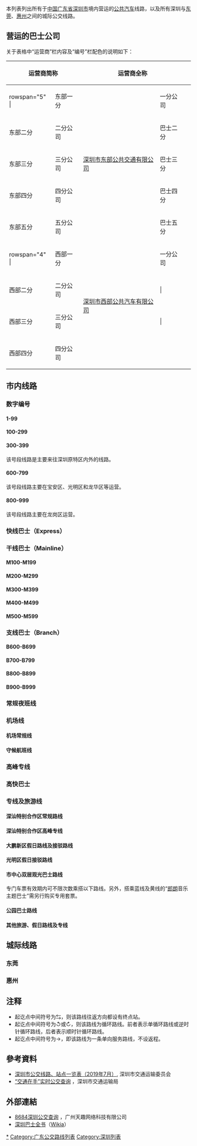 {{动态列表}}
本列表列出所有于[[中国|中国]][[广东省|广东省]][[深圳市|深圳市]]境内营运的[[公共汽车|公共汽车]]线路，以及所有深圳与[[东莞|东莞]]、[[惠州|惠州]]之间的城际公交线路。

== 营运的巴士公司 ==
关于表格中“运营商”栏内容及“编号”栏配色的说明如下：

{| class="wikitable" style="margin: 1em auto 1em auto; width:80%"
! colspan="2" |运营商简称
! colspan="2" |运营商全称
! width="0" |
! colspan="2" |运营商简称
! colspan="2" |运营商全称
|- align="center"
| rowspan="5" {{深圳巴士公司色块|east}}|
|东部一分
| rowspan="5" |[[深圳市东部公共交通有限公司|深圳市东部公共交通有限公司]]
|一分公司
| rowspan="9" |
| rowspan="6" {{深圳巴士公司色块|shenzhen}}|
|巴士公汽
| rowspan="5" |[[深圳巴士集团公司|深圳巴士集团股份有限公司]]
|公共汽车分公司
|- align="center"
|东部二分
|二分公司
|巴士二分
|第二分公司
|- align="center"
|东部三分
|三分公司
|巴士三分
|第三分公司
|- align="center"
|东部四分
|四分公司
|巴士四分
|第四分公司
|- align="center"
|东部五分
|五分公司
|巴士五分
|第五分公司
|- align="center"
| rowspan="4" {{深圳巴士公司色块|west}}|
|西部一分
| rowspan="4" |[[深圳市西部公共汽车有限公司|深圳市西部公共汽车有限公司]]
|一分公司
|深汕巴士
| colspan="2" |深圳市深汕特别合作区深汕巴士有限公司
|- align="center"
|西部二分
|二分公司
|{{深圳巴士公司色块|multi}}|
|多间公司
| colspan="2" |（由多于一间公司联营）
|- align="center"
|西部三分
|三分公司
|{{深圳巴士公司色块|other}}|
|其他公司
| colspan="2" |（由表中列出的其他公司营办）
|- align="center"
|西部四分
|四分公司
|}

== 市内线路 ==
=== 数字编号 ===
==== 1-99 ====
{{深圳巴士路线列表|image=yes|time=yes|1|2|3|4|5|7|8|10|11|12|13|14|17|18|19|21|22|23|26|27|29|34|37|38|41|42|43|44|49|52|57|58|60|61|62|63|64|66|67|68|69|70|71|72|73|74|75|80|81|82|83|85|90|97}}

==== 100-299 ====
{{深圳巴士路线列表|image=yes|time=yes|101|104|107|111|113|122|201|203|204|211|215|216|218|220|222|223|225|226|229|234|235|236}}

==== 300-399 ====
该号段线路是主要来往深圳原特区内外的线路。
{{深圳巴士路线列表|image=yes|time=yes|303|306|307|308|312|316|320|321|322|323|324|325|326|328|331|333|334|337|338|339|351|357|358|362|366|369|371|376|377|381|385|392|395}}

==== 600-799 ====
该号段线路主要在宝安区、光明区和龙华区等运营。
{{深圳巴士路线列表|image=yes|time=yes|603|605|606|610|612|613|615|620|621|624|627|629|650|652|653|655|704|707|718|720|727|767|779|780|781|789|791}}

==== 800-999 ====
该号段线路主要在龙岗区运营。
{{深圳巴士路线列表|image=yes|time=yes|802|810|811|818|822|833|836|862|882|906|907|915|923|930安良|930西坑|932|937|939|941|956|963|964|977|978|979|980|982}}

=== 快线巴士（Express） ===
{{深圳巴士路线列表|image=yes|time=yes|E1|E3|E5|E6|E7|E9|E10|E11|E12|E13|E15|E16|E17|E18|E19|E20|E22|E23|E24|E25|E26|E27|E31|E33|E34|E36|E37|E38|E39|E40}}

=== 干线巴士（Mainline） ===
==== M100-M199 ====
{{深圳巴士路线列表|image=yes|time=yes|M102|M103|M105|M106|M109|M112|M115|M120|M130|M131|M132|M133|M136|M137|M139|M140|M145|M150|M152|M154|M155|M156|M157|M158|M159|M165|M172|M173|M176|M178|M180|M181|M182|M183|M184|M186|M188|M190|M191|M192|M193|M194|M195|M196|M197|M198|M199}}

==== M200-M299 ====
{{深圳巴士路线列表|image=yes|time=yes|M200|M202|M203|M205|M205快|M206|M207|M208|M209|M210|M211|M212|M213|M214|M215|M216|M217|M218|M219|M220|M222|M224|M225|M226|M227|M228|M229|M230|M231|M232|M233|M234|M235|M236|M237|M238|M239|M240|M241|M242|M244|M245|M246|M247|M248|M249|M250|M251|M252|M253|M254|M255|M256|M257|M258|M259|M260|M261|M262|M263|M264|M265|M266|M267|M269|M270|M271|M272|M273|M274|M275|M276|M277|M279|M280|M281|M282A|M282B|M283|M284|M285|M286|M287|M289|M291|M292|M293|M294|M295|M296|M297|M299}}

==== M300-M399 ====
{{深圳巴士路线列表|image=yes|time=yes|M300|M301|M302|M303|M304|M305|M306|M307|M308|M309|M310|M311|M312|M313|M314|M315|M317|M318|M319|M320|M321|M322|M324|M325|M326|M327|M329|M330|M331|M332|M333|M334|M335|M336|M337|M338|M339|M340|M341|M342|M343|M344|M346|M347|M348|M349|M350|M351|M352|M353|M354|M355|M356|M357|M358|M359|M360|M361|M362|M363|M364|M365|M368|M371|M372|M373|M374|M375|M376|M377|M378|M379|M380|M381|M382|M383|M384|M385|M386|M387|M388|M389|M390|M391|M392|M393|M394|M395|M396|M397|M398|M399}}

==== M400-M499 ====
{{深圳巴士路线列表|image=yes|time=yes|M400|M401|M402|M403|M404|M405|M406|M407|M408|M409|M410|M411|M412|M413|M414|M415|M417|M418|M419|M420|M421|M422|M423|M424|M425|M426|M427|M428|M430|M431|M434|M435|M436|M437|M439|M440|M441|M442|M443|M444|M445|M446|M447|M448|M449|M450|M451|M454|M455|M456|M457|M458|M459|M460|M461A|M461B|M462|M463|M464|M465|M466|M467|M468|M469|M470|M471|M472|M473|M474|M475|M476|M477|M478|M479|M480|M482|M483|M484|M485|M486|M487|M488|M489|M490|M491|M492|M493|M494|M495|M497|M498|M499}}

==== M500-M599 ====
{{深圳巴士路线列表|image=yes|time=yes|M500|M501A|M501B|M501区间|M503|M505|M506|M507|M508|M509|M510|M511|M512|M513|M514|M515|M516|M517|M518|M519|M520|M521|M522|M523|M524|M525|M526|M527|M528|M529|M530|M531|M532|M533|M534|M535|M537|M538|M539|M540|M541|M542|M543|M544|M545|M546|M547|M548|M549|M550|M551|M552|M553|M554|M555|M556|M557|M558|M559|M560|M561|M562|M563|M564|M565|M566|M567|M568|M569|M570|M571|M572|M573|M575|M576|M577|M578|M579|M580|M582|M583|M584|M585|M587|M588|M589|M590|M591|M592|M593}}

=== 支线巴士（Branch） ===
==== B600-B699 ====
{{深圳巴士路线列表|image=yes|time=yes|B601|B603|B605|B606|B608|B610|B611|B612|B614|B616|B618|B621|B624|B625|B629|B630|B631|B632|B633|B634|B635|B638|B639|B640|B641|B660|B661|B662|B662区间|B665|B666|B667|B668|B669|B670|B671|B673|B675|B676|B678|B680|B681|B682|B683|B685|B686|B687|B689|B698}}

==== B700-B799 ====
{{深圳巴士路线列表|image=yes|time=yes|B708|B709|B716|B720|B725|B728|B729|B730|B737|B739|B741|B742|B753|B757|B760|B761|B762|B769|B789}}

==== B800-B899 ====
{{深圳巴士路线列表|image=yes|time=yes|B811|B817|B818|B821|B827|B829|B830|B831|B832|B833|B834|B835|B836|B837|B838|B839|B842|B855|B864|B868|B875|B876|B877|B878|B880|B881|B882|B883|B884|B888|B891|B892|B893|B895|B899}}

==== B900-B999 ====
{{深圳巴士路线列表|image=yes|time=yes|B900|B901|B904|B909|B911|B915|B917A|B917B|B918|B919|B920|B921|B924|B925|B926|B927|B928|B929|B930|B934|B937|B941|B945左|B945右|B947|B949|B950|B951|B952|B953|B954|B956|B957|B959|B960|B962|B963|B964|B966|B967|B968|B969|B970|B971|B980|B981|B982|B983|B984|B985|B986|B988|B989|B990|B991|B992|B993}}

=== 常规夜班线 ===
{{深圳巴士路线列表|image=yes|time=yes|26夜班|N3|N4|N6|N7|N9|N10|N12|N14|N16|N17|N18|N21|N25|N28|N85|NE26|NM139}}

=== 机场线 ===
==== 机场常规线 ====
{{深圳巴士路线列表|image=yes|time=yes|A2|A3|A4|A5|A6|A7}}

==== 守候航班线 ====
{{深圳巴士路线列表|image=yes|time=yes|NA1|NA3|NA6}}

=== 高峰专线 ===
{{深圳巴士路线列表|image=yes|time=yes|高峰7|高峰8|高峰16|高峰18|高峰21|高峰22|高峰23|高峰26|高峰29|高峰31|高峰32|高峰33|高峰36|高峰37|高峰43|高峰45|高峰49|高峰54|高峰56|高峰62|高峰64|高峰66|高峰72|高峰73|高峰80|高峰89|高峰91|高峰92|高峰97|高峰99|高峰102|高峰113|高峰117|高峰118|高峰119|高峰120|高峰122|高峰125|高峰126|高峰128|高峰129|高峰130|高峰132|高峰136|高峰137|高峰138|高峰141|高峰146|高峰149|高峰150|高峰152|高峰157|高峰158|高峰160|高峰161|高峰163|高峰164|高峰165|高峰166|高峰167|高峰170|高峰171|高峰172|高峰173|高峰174|高峰176|高峰177|高峰178|高峰179|高峰183|高峰184|高峰185|高峰186|高峰187|高峰191|高峰192|高峰193|高峰194|高峰196|高峰197|高峰199|高峰221|高峰433|联通区间}}

=== 高快巴士 ===
{{深圳巴士路线列表|image=yes|time=yes|高快6|高快12|高快13|高快14|高快16|高快17|高快25|高快26|高快27|高快28|高快29|高快31|高快33|高快34|高快40|高快41|高快42|高快43|高快46|高快47|高快48|高快49|高快50|高快51|高快52|高快53|高快60|高快70|高快81|高快86}}

=== 专线及旅游线 ===
==== 深汕特别合作区常规路线 ====
{{深圳巴士路线列表|image=yes|time=yes|深汕1|深汕2|深汕3|深汕4|深汕5}}

==== 深汕特别合作区高峰专线 ====
{{深圳巴士路线列表|image=yes|time=yes|深汕高峰31|深汕高峰32|深汕高峰33|深汕高峰35|深汕高峰37|深汕高峰38|深汕高峰39|深汕高峰40|深汕高峰41}}

==== 大鹏新区假日路线及接驳路线 ====
{{深圳巴士路线列表|image=yes|time=yes|大鹏假日1|大鹏假日4|大鹏假日6|大鹏接驳1|大鹏接驳2|大鹏接驳3|大鹏接驳4|大鹏接驳5|大鹏接驳6|大鹏接驳7|大鹏接驳9|大鹏接驳11|大鹏接驳13}}

==== 光明区假日接驳路线 ====
{{深圳巴士路线列表|image=yes|time=yes|虹桥公园假日1|虹桥公园假日2|虹桥公园假日3}}

==== 市中心双层观光巴士路线 ====
{{Main|深圳观光巴士}}
专门车票有效期内可不限次数乘搭以下路线。另外，搭乘蓝线及黄线的“[[郎朗|郎朗]]音乐主题巴士”需另行购买专用套票。
{{深圳巴士路线列表|image=yes|time=yes|人文历史|科技生态|城市夜景|魅力湾区}}

==== 公园巴士路线 ====
{{深圳巴士路线列表|image=yes|time=yes|青青世界公园|深圳湾公园|中心公园|西丽生态公园|莲花山公园1}}

==== 其他旅游、假日路线及专线 ====
{{深圳巴士路线列表|image=yes|time=yes|滨海文化公园假日|滨海休闲观光假日|凤凰山景区假日|甘坑客家小镇假日|甘坑客家小镇假日2|甘坑客家小镇假日3|欢乐港湾摩天轮假日|旅游6|旅游9|大梅沙假日1|大梅沙假日2|梧桐山假日2|西湾公园假日观光1|小梅沙假日1}}

== 城际线路 ==
=== 东莞 ===
{{深圳巴士路线列表|loc=东莞|time=yes|209|216|241|285|312|747|772|782|786|915|莞深001}}

=== 惠州 ===
{{深圳巴士路线列表|image=yes|time=yes|loc=惠州|深惠1|深惠2|深惠3|深惠3A|深惠4|208|惠阳5|惠阳7|惠阳168A|惠阳168B|大亚湾138B|大亚湾266|大亚湾268|大亚湾336}}

== 注释 ==
{{NoteFoot}}
* 起讫点中间符号为⇆，则该路线往返方向都设有终点站。
* 起讫点中间符号为↺或↻，则该路线为循环路线。前者表示单循环路线或逆时针循环路线，后者表示顺时针循环路线。
* 起讫点中间符号为→，即该路线为一条单向服务路线，不设返程。

== 參考資料 ==
*[https://web.archive.org/web/20190820112746/http://www.sz.gov.cn/jw/jtzx/wycx/gjcx/gjfw/201908/t20190805_18107721.htm 深圳市公交线路、站点一览表（2019年7月）], 深圳市交通运输委员会
*[http://paweb.sze511.com/jtzs_web/index.html#/bus “交通在手”实时公交查询] {{Wayback|url=http://paweb.sze511.com/jtzs_web/index.html#/bus |date=20190609080259 }}，深圳市交通运输局

== 外部連結 ==
*[http://shenzhen.8684.cn/ 8684深圳公交查询] {{Wayback|url=http://shenzhen.8684.cn/ |date=20210127221611 }}，广州天趣网络科技有限公司
*[https://szbus.wikia.com 深圳巴士全书]（[[Wikia|Wikia]]）

{{深圳公共交通运营者}}
{{广东公交线路表}}
{{中国公交线路表}}
[[Category:深圳公交线路|*]]
[[Category:广东公交路线列表|Category:广东公交路线列表]]
[[Category:深圳列表|Category:深圳列表]]
